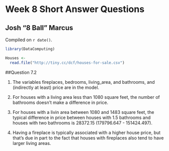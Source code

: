 # Week 8 Short Answer Questions

## Josh "8 Ball" Marcus

<!-- leave this material as is -->
Compiled on `r date()`.

```r
library(DataComputing)
```
<!-- put your content after this line -->

```r
Houses <-
  read.file("http://tiny.cc/dcf/houses-for-sale.csv")
```

##Question 7.2

1. The variables fireplaces, bedrooms, living_area, and bathrooms, and (indirectly at least) price are in the model.

2. For houses with a living area less than 1080 square feet, the number of bathrooms doesn't make a difference in price. 

3. For houses with a livin area between 1080 and 1483 square feet, the typical difference in price between houses with 1.5 bathrooms and houses with two bathrooms is 28372.15 (179796.647 - 151424.497).

4. Having a fireplace is typically associated with a higher house price, but that's due in part to the fact that houses with fireplaces also tend to have larger living areas.


